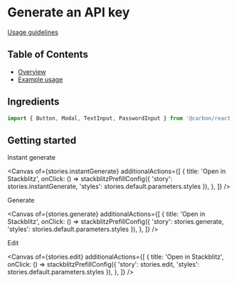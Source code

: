 
# Generate an API key

[Usage guidelines](https://pages.github.ibm.com/carbon/ibm-products/patterns/generate-an-api-key/usage/)

## Table of Contents

- [Overview](#overview)
- [Example usage](#example-usage)

## Ingredients

```jsx
import { Button, Modal, TextInput, PasswordInput } from '@carbon/react';
```

## Getting started

Instant generate

<Canvas
  of={stories.instantGenerate}
  additionalActions={[
    {
      title: 'Open in Stackblitz',
      onClick: () => stackblitzPrefillConfig({
        'story': stories.instantGenerate, 
        'styles': stories.default.parameters.styles
      }),
    },
  ]}
/>

Generate

<Canvas
  of={stories.generate}
  additionalActions={[
    {
      title: 'Open in Stackblitz',
      onClick: () => stackblitzPrefillConfig({
        'story': stories.generate, 
        'styles': stories.default.parameters.styles
      }),
    },
  ]}
/>

Edit

<Canvas
  of={stories.edit}
  additionalActions={[
    {
      title: 'Open in Stackblitz',
      onClick: () => stackblitzPrefillConfig({
        'story': stories.edit, 
        'styles': stories.default.parameters.styles
      }),
    },
  ]}
/>